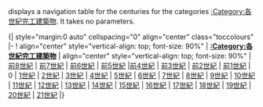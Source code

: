 <noinclude>
{{Bsci}}

'''{{PAGENAME}}''' displays a navigation table for the centuries for the categories [[:Category:各世紀完工建築物]]. It takes no parameters.


</noinclude>{| style="margin:0 auto" cellspacing="0" align="center" class="toccolours"
|-
! align="center" style="vertical-align: top; font-size: 90%" | '''[[:Category:各世紀完工建築物]]'''
| align="center" style="vertical-align: top; font-size: 90%" | [[:Category:前8世紀完工建築物|前8世紀]] | [[:Category:前7世紀完工建築物|前7世紀]] | [[:Category:前6世紀完工建築物|前6世紀]] | [[:Category:前5世紀完工建築物|前5世紀]] |[[:Category:前4世紀完工建築物|前4世紀]] | [[:Category:前3世紀完工建築物|前3世紀]] | [[:Category:前2世紀完工建築物|前2世紀]] | [[:Category:前1世紀完工建築物|前1世紀]] | 0 | [[:Category:1世紀完工建築物|1世紀]] | [[:Category:2世紀完工建築物|2世紀]] | [[:Category:3世紀完工建築物|3世紀]] | [[:Category:4世紀完工建築物|4世紀]] | [[:Category:5世紀完工建築物|5世紀]] | [[:Category:6世紀完工建築物|6世紀]] | [[:Category:7世紀完工建築物|7世紀]] | [[:Category:8世紀完工建築物|8世紀]] | [[:Category:9世紀完工建築物|9世紀]] | [[:Category:10世紀完工建築物|10世紀]] | [[:Category:11世紀完工建築物|11世紀]] | [[:Category:12世紀完工建築物|12世紀]] | [[:Category:13世紀完工建築物|13世紀]] | [[:Category:14世紀完工建築物|14世紀]] | [[:Category:15世紀完工建築物|15世紀]] | [[:Category:16世紀完工建築物|16世紀]] | [[:Category:17世紀完工建築物|17世紀]] | [[:Category:18世紀完工建築物|18世紀]] | [[:Category:19世紀完工建築物|19世紀]] | [[:Category:20世紀完工建築物|20世紀]] | [[:Category:21世紀完工建築物|21世紀]] 
|}